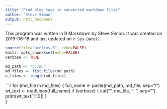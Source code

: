```yaml
---
title: "Find blog tags in converted markdown files"
author: "Steve Simon"
output: html_document
---
```


This program was written in R Markdown by Steve Simon. It was created on 2019-06-18 and last updated on `r Sys.Date()`.

```r
source(file="prelims.R", echo=FALSE)
knitr::opts_chunk$set(echo=FALSE)
verbose <- TRUE
```

```r
md_path <- "c:/wu"
md_files <- list.files(md_path)
n_files <- length(md_files)
```

```r
for (md_file in md_files) {
  full_name <- paste(md_path, md_file, sep="/")
  wt_text <- readLines(full_name)
  if (verbose) {
    cat("\n", md_file, ": \n", sep="")
    print(wt_text[1:10])
  }        
}
